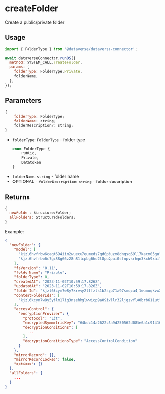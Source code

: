 # createFolder

Create a public/private folder

## Usage

```js
import { FolderType } from '@dataverse/dataverse-connector';

await dataverseConnector.runOS({
  method: SYSTEM_CALL.createFolder,
  params: {
    folderType: FolderType.Private,
    folderName,
  },
});
```

## Parameters

```js
{
    folderType: FolderType;
    folderName: string;
    folderDescription?: string;
}
```

- `folderType`: `FolderType` - folder type
  ```js
  enum FolderType {
      Public,
      Private,
      Datatoken
  }
  ```
- `folderName`: `string` - folder name
- OPTIONAL - `folderDescription`: `string` - folder description

## Returns

```js
{
  newFolder: StructuredFolder;
  allFolders: StructuredFolders;
}
```

Example:

```json
{
  "newFolder": {
    "model": [
      "kjzl6hvfrbw6cagt694iim2wuecu7eumeds7qd0p6uzm8dnqsq69ll7kacm05gu",
      "kjzl6hvfrbw6c7gu88g66z28n81lcpbg6hu2t8pu2pui0sfnpvsrhqn3kxh9xai"
    ],
    "fsVersion": "0.11",
    "folderName": "Private",
    "folderType": 0,
    "createdAt": "2023-11-02T10:59:17.826Z",
    "updatedAt": "2023-11-02T10:59:17.826Z",
    "folderId": "kjzl6kcym7w8y7krvvy2tffzls1b2spp71a97smqca4j1wumoqkvx2qi3ygzff3",
    "contentFolderIds": [
      "kjzl6kcym7w8y5yblm17ig3nsehhglwwicp9a09iwllr32ljgzvfl80brb611ut"
    ],
    "accessControl": {
      "encryptionProvider": {
        "protocol": "Lit",
        "encryptedSymmetricKey": "64bdc14a2622c5a9d250562d085e6a1c914104e76dfe204c4a9f4d64976fcc147a0662275ebd3ece7830fddb980852043906d5630d425fd8809dfa4b6da899de817ee3c31b38e454fc49ee075d59a48879c14ca9a7ab69932d769257f9419faf5789db3cab6e7dea6370fa7113fe26d7fd8d34ff555e19424629f1abbffaac4000000000000000206490ae96455ce7a1fbce24672c9f2ca362c2d4a4b39ead9fcc777a7133f59c027e5ace06f3f934f7fd025e0c78e160b2",
        "decryptionConditions": [
          ...
        ],
        "decryptionConditionsType": "AccessControlCondition"
      }
    },
    "mirrorRecord": {},
    "mirrorRecordLocked": false,
    "options": {}
  },
  "allFolders": {
    ...
  }
}
```
